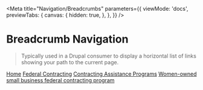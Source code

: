 
<Meta
  title="Navigation/Breadcrumbs"
  parameters={{
    viewMode: 'docs',
    previewTabs: {
      canvas: {
        hidden: true,
      },
    },
  }}
/>

# Breadcrumb Navigation

> Typically used in a Drupal consumer to display a horizontal list of links showing your path to the current page.

<Canvas>
  <outline-breadcrumbs>
    <div class="breadbox">
      <nav class="breadcrumb container-12">
        <span>
          <a href="#">Home</a>
        </span>
        <span>
          <a href="#">Federal Contracting</a>
        </span>
        <span>
          <a href="#">Contracting Assistance Programs</a>
        </span>
        <span>
          <a href="#" class="active">
            Women-owned small business federal contracting program
          </a>
        </span>
      </nav>
    </div>
  </outline-breadcrumbs>
</Canvas>
